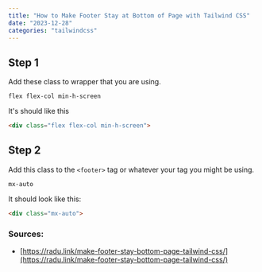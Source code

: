 ```yaml
---
title: "How to Make Footer Stay at Bottom of Page with Tailwind CSS"
date: "2023-12-28"
categories: "tailwindcss"
---
```


## Step 1
Add these class to wrapper that you are using.
```
flex flex-col min-h-screen
```
It's should like this

```html
<div class="flex flex-col min-h-screen">
```

## Step 2
Add this class to the `<footer>` tag or whatever your tag you might be using.

```
mx-auto
```

It should look like this:
```html
<div class="mx-auto">
```


### Sources: 
- [https://radu.link/make-footer-stay-bottom-page-tailwind-css/](https://radu.link/make-footer-stay-bottom-page-tailwind-css/)
